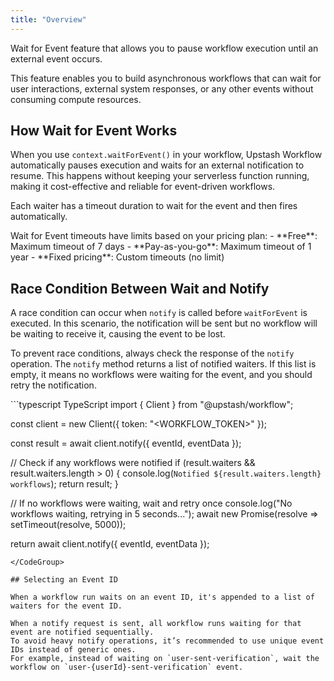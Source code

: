 ```yaml
---
title: "Overview"
---
```


Wait for Event feature that allows you to pause workflow execution until an external event occurs.

This feature enables you to build asynchronous workflows that can wait for user interactions, external system responses, or any other events without consuming compute resources.

## How Wait for Event Works

When you use `context.waitForEvent()` in your workflow, Upstash Workflow automatically pauses execution and waits for an external notification to resume.
This happens without keeping your serverless function running, making it cost-effective and reliable for event-driven workflows.

Each waiter has a timeout duration to wait for the event and then fires automatically.

<Note>
   Wait for Event timeouts have limits based on your pricing plan:
  - **Free**: Maximum timeout of 7 days
  - **Pay-as-you-go**: Maximum timeout of 1 year  
  - **Fixed pricing**: Custom timeouts (no limit)
</Note>

## Race Condition Between Wait and Notify

A race condition can occur when `notify` is called before `waitForEvent` is executed.
In this scenario, the notification will be sent but no workflow will be waiting to receive it, causing the event to be lost.

To prevent race conditions, always check the response of the `notify` operation.
The `notify` method returns a list of notified waiters.
If this list is empty, it means no workflows were waiting for the event, and you should retry the notification.


<CodeGroup>
```typescript TypeScript
import { Client } from "@upstash/workflow";

const client = new Client({ token: "<WORKFLOW_TOKEN>" });

const result = await client.notify({
    eventId,
    eventData
});

// Check if any workflows were notified
if (result.waiters && result.waiters.length > 0) {
    console.log(`Notified ${result.waiters.length} workflows`);
    return result;
}

// If no workflows were waiting, wait and retry once
console.log("No workflows waiting, retrying in 5 seconds...");
await new Promise(resolve => setTimeout(resolve, 5000));

return await client.notify({
    eventId,
    eventData
});
```
</CodeGroup>

## Selecting an Event ID

When a workflow run waits on an event ID, it's appended to a list of waiters for the event ID.

When a notify request is sent, all workflow runs waiting for that event are notified sequentially.
To avoid heavy notify operations, it’s recommended to use unique event IDs instead of generic ones.
For example, instead of waiting on `user-sent-verification`, wait the workflow on `user-{userId}-sent-verification` event.